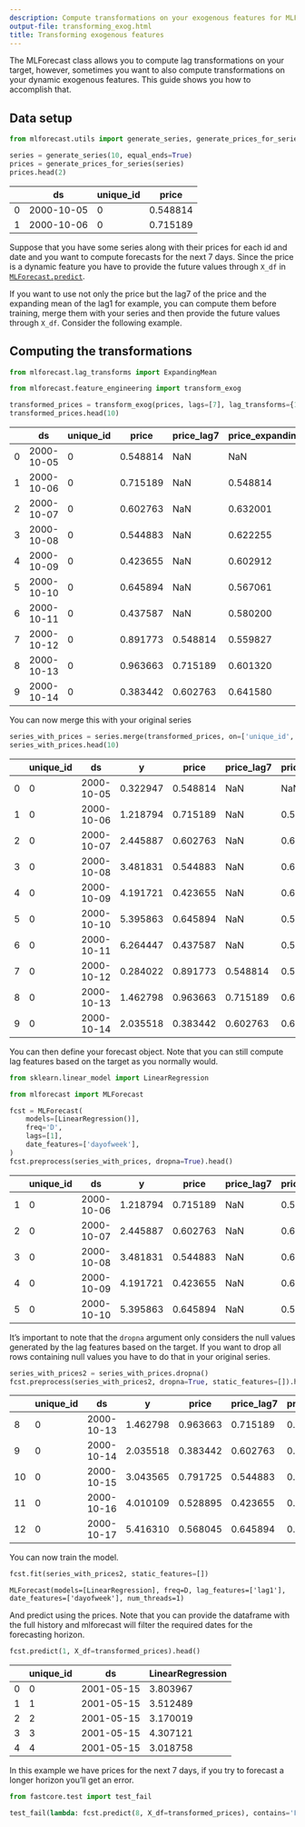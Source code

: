 ```yaml
---
description: Compute transformations on your exogenous features for MLForecast
output-file: transforming_exog.html
title: Transforming exogenous features
---
```



The MLForecast class allows you to compute lag transformations on your
target, however, sometimes you want to also compute transformations on
your dynamic exogenous features. This guide shows you how to accomplish
that.

## Data setup

```python
from mlforecast.utils import generate_series, generate_prices_for_series
```


```python
series = generate_series(10, equal_ends=True)
prices = generate_prices_for_series(series)
prices.head(2)
```

|     | ds         | unique_id | price    |
|-----|------------|-----------|----------|
| 0   | 2000-10-05 | 0         | 0.548814 |
| 1   | 2000-10-06 | 0         | 0.715189 |

Suppose that you have some series along with their prices for each id
and date and you want to compute forecasts for the next 7 days. Since
the price is a dynamic feature you have to provide the future values
through `X_df` in
[`MLForecast.predict`](https://Nixtla.github.io/mlforecast/forecast.html#mlforecast.predict).

If you want to use not only the price but the lag7 of the price and the
expanding mean of the lag1 for example, you can compute them before
training, merge them with your series and then provide the future values
through `X_df`. Consider the following example.

## Computing the transformations

```python
from mlforecast.lag_transforms import ExpandingMean

from mlforecast.feature_engineering import transform_exog
```


```python
transformed_prices = transform_exog(prices, lags=[7], lag_transforms={1: [ExpandingMean()]})
transformed_prices.head(10)
```

|     | ds         | unique_id | price    | price_lag7 | price_expanding_mean_lag1 |
|-----|------------|-----------|----------|------------|---------------------------|
| 0   | 2000-10-05 | 0         | 0.548814 | NaN        | NaN                       |
| 1   | 2000-10-06 | 0         | 0.715189 | NaN        | 0.548814                  |
| 2   | 2000-10-07 | 0         | 0.602763 | NaN        | 0.632001                  |
| 3   | 2000-10-08 | 0         | 0.544883 | NaN        | 0.622255                  |
| 4   | 2000-10-09 | 0         | 0.423655 | NaN        | 0.602912                  |
| 5   | 2000-10-10 | 0         | 0.645894 | NaN        | 0.567061                  |
| 6   | 2000-10-11 | 0         | 0.437587 | NaN        | 0.580200                  |
| 7   | 2000-10-12 | 0         | 0.891773 | 0.548814   | 0.559827                  |
| 8   | 2000-10-13 | 0         | 0.963663 | 0.715189   | 0.601320                  |
| 9   | 2000-10-14 | 0         | 0.383442 | 0.602763   | 0.641580                  |

You can now merge this with your original series

```python
series_with_prices = series.merge(transformed_prices, on=['unique_id', 'ds'])
series_with_prices.head(10)
```

|     | unique_id | ds         | y        | price    | price_lag7 | price_expanding_mean_lag1 |
|-----|-----------|------------|----------|----------|------------|---------------------------|
| 0   | 0         | 2000-10-05 | 0.322947 | 0.548814 | NaN        | NaN                       |
| 1   | 0         | 2000-10-06 | 1.218794 | 0.715189 | NaN        | 0.548814                  |
| 2   | 0         | 2000-10-07 | 2.445887 | 0.602763 | NaN        | 0.632001                  |
| 3   | 0         | 2000-10-08 | 3.481831 | 0.544883 | NaN        | 0.622255                  |
| 4   | 0         | 2000-10-09 | 4.191721 | 0.423655 | NaN        | 0.602912                  |
| 5   | 0         | 2000-10-10 | 5.395863 | 0.645894 | NaN        | 0.567061                  |
| 6   | 0         | 2000-10-11 | 6.264447 | 0.437587 | NaN        | 0.580200                  |
| 7   | 0         | 2000-10-12 | 0.284022 | 0.891773 | 0.548814   | 0.559827                  |
| 8   | 0         | 2000-10-13 | 1.462798 | 0.963663 | 0.715189   | 0.601320                  |
| 9   | 0         | 2000-10-14 | 2.035518 | 0.383442 | 0.602763   | 0.641580                  |

You can then define your forecast object. Note that you can still
compute lag features based on the target as you normally would.

```python
from sklearn.linear_model import LinearRegression

from mlforecast import MLForecast
```


```python
fcst = MLForecast(
    models=[LinearRegression()],
    freq='D',
    lags=[1],
    date_features=['dayofweek'],
)
fcst.preprocess(series_with_prices, dropna=True).head()
```

|     | unique_id | ds         | y        | price    | price_lag7 | price_expanding_mean_lag1 | lag1     | dayofweek |
|-----|-----------|------------|----------|----------|------------|---------------------------|----------|-----------|
| 1   | 0         | 2000-10-06 | 1.218794 | 0.715189 | NaN        | 0.548814                  | 0.322947 | 4         |
| 2   | 0         | 2000-10-07 | 2.445887 | 0.602763 | NaN        | 0.632001                  | 1.218794 | 5         |
| 3   | 0         | 2000-10-08 | 3.481831 | 0.544883 | NaN        | 0.622255                  | 2.445887 | 6         |
| 4   | 0         | 2000-10-09 | 4.191721 | 0.423655 | NaN        | 0.602912                  | 3.481831 | 0         |
| 5   | 0         | 2000-10-10 | 5.395863 | 0.645894 | NaN        | 0.567061                  | 4.191721 | 1         |

It’s important to note that the `dropna` argument only considers the
null values generated by the lag features based on the target. If you
want to drop all rows containing null values you have to do that in your
original series.

```python
series_with_prices2 = series_with_prices.dropna()
fcst.preprocess(series_with_prices2, dropna=True, static_features=[]).head()
```

|     | unique_id | ds         | y        | price    | price_lag7 | price_expanding_mean_lag1 | lag1     | dayofweek |
|-----|-----------|------------|----------|----------|------------|---------------------------|----------|-----------|
| 8   | 0         | 2000-10-13 | 1.462798 | 0.963663 | 0.715189   | 0.601320                  | 0.284022 | 4         |
| 9   | 0         | 2000-10-14 | 2.035518 | 0.383442 | 0.602763   | 0.641580                  | 1.462798 | 5         |
| 10  | 0         | 2000-10-15 | 3.043565 | 0.791725 | 0.544883   | 0.615766                  | 2.035518 | 6         |
| 11  | 0         | 2000-10-16 | 4.010109 | 0.528895 | 0.423655   | 0.631763                  | 3.043565 | 0         |
| 12  | 0         | 2000-10-17 | 5.416310 | 0.568045 | 0.645894   | 0.623190                  | 4.010109 | 1         |

You can now train the model.

```python
fcst.fit(series_with_prices2, static_features=[])
```

``` text
MLForecast(models=[LinearRegression], freq=D, lag_features=['lag1'], date_features=['dayofweek'], num_threads=1)
```

And predict using the prices. Note that you can provide the dataframe
with the full history and mlforecast will filter the required dates for
the forecasting horizon.

```python
fcst.predict(1, X_df=transformed_prices).head()
```

|     | unique_id | ds         | LinearRegression |
|-----|-----------|------------|------------------|
| 0   | 0         | 2001-05-15 | 3.803967         |
| 1   | 1         | 2001-05-15 | 3.512489         |
| 2   | 2         | 2001-05-15 | 3.170019         |
| 3   | 3         | 2001-05-15 | 4.307121         |
| 4   | 4         | 2001-05-15 | 3.018758         |

In this example we have prices for the next 7 days, if you try to
forecast a longer horizon you’ll get an error.

```python
from fastcore.test import test_fail
```


```python
test_fail(lambda: fcst.predict(8, X_df=transformed_prices), contains='Found missing inputs in X_df')
```

